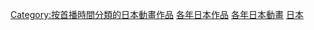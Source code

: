 [[Category:按首播時間分類的日本動畫作品|Category:按首播時間分類的日本動畫作品]]
[[Category:各年日本作品|]]
[[Category:各年日本動畫|]]
[[Category:各年動畫作品|日本]]